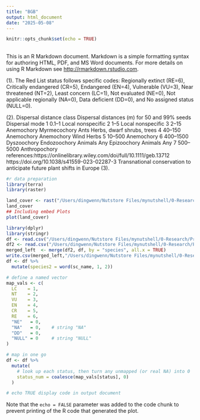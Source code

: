 ```yaml
---
title: "BGB"
output: html_document
date: "2025-05-08"
---
```


```r
knitr::opts_chunk$set(echo = TRUE)
```

## 
This is an R Markdown document. Markdown is a simple formatting syntax for authoring HTML, PDF, and MS Word documents. For more details on using R Markdown see <http://rmarkdown.rstudio.com>.

(1). The Red List status follows specific codes: 
Regionally extinct (RE=6), 
Critically endangered (CR=5), 
Endangered (EN=4), 
Vulnerable (VU=3), 
Near threatened (NT=2), 
Least concern (LC=1),
Not evaluated (NE=0), 
Not applicable regionally (NA=0), 
Data deficient (DD=0), 
and No assigned status (NULL=0).

(2). Dispersal distance class	Dispersal distances (m) for 50 and 99% seeds	Dispersal mode
1	0.1–1	Local nonspecific
2	1–5	Local nonspecific
3	2–15	Anemochory
Myrmecochory	Ants	Herbs, dwarf shrubs, trees
4	40–150	Anemochory
Anemochory	Wind	Herbs
5	10–500	Anemochory
6	400–1500	Dyszoochory
Endozoochory	Animals	Any
Epizoochory	Animals	Any
7	500–5000	Anthropochory
references:https://onlinelibrary.wiley.com/doi/full/10.1111/geb.13712
https://doi.org/10.1038/s41559-023-02287-3
Transnational conservation to anticipate future plant shifts in Europe
(3). 

```r
#r data preparation
library(terra)
library(raster)

land_cover <- rast("/Users/dingwenn/Nutstore Files/mynutshell/0-Research/Projects/1_BGB/data/land_cover_fractions/laco_area_1_25m_square_01.tif")
land_cover
## Including embed Plots
plot(land_cover)
```

```r
library(dplyr)
library(stringr)
df <- read.csv("/Users/dingwenn/Nutstore Files/mynutshell/0-Research/Projects/1_BGB/data/InfoFlora/rawdata/1_Alps_dispersal_v2.csv",head=TRUE)
df2 <- read.csv("/Users/dingwenn/Nutstore Files/mynutshell/0-Research/Projects/1_BGB/data/InfoFlora/1_dispersal_com.csv",head=TRUE)
merged_left  <- merge(df2, df, by = "species", all.x = TRUE)
write.csv(merged_left,"/Users/dingwenn/Nutstore Files/mynutshell/0-Research/Projects/1_BGB/data/InfoFlora/1_dispersal_com_2.csv")
df <- df %>%
  mutate(species2 = word(sc_name, 1, 2))

# define a named vector
map_vals <- c(
  LC    = 1,
  NT    = 2,
  VU    = 3,
  EN    = 4,
  CR    = 5,
  RE    = 6,
  "NE"   = 0,
  "NA"   = 0,    # string "NA"
  "DD"   = 0,
  "NULL" = 0     # string "NULL"
)

# map in one go
df <- df %>%
  mutate(
    # look up each status, then turn any unmapped (or real NA) into 0
    status_num = coalesce(map_vals[status], 0)
  )

```



```r
# echo TRUE display code in output document

```

Note that the `echo = FALSE` parameter was added to the code chunk to prevent printing of the R code that generated the plot.
